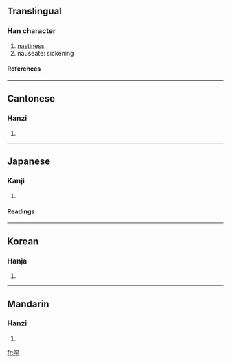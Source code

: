 {{see|恶}}

==Translingual==
===Han character===
{{Han char|rn=30|rad=口|as=12|sn=15|four=6103<sub>1</sub>|canj=口一一心 (RMMP)}}
# [[nastiness]]
# nauseate: sickening
====References====
{{Han ref|kx=0208.050|dkj=04285|dj=0431.020|hdz=10681.050|uh=5641|ud=22081|bh=E4FA|bd=58618}}
----
==Cantonese==
===Hanzi===
{{yue-hanzi|jyut=|y=ok3}}
# {{defn|Cantonese}}
----
==Japanese==
===Kanji===
{{ja-kanji|grade=|rs=口12}}
# {{defn|Japanese}} 
====Readings====
{{ja-readings|on=[[お]] (o), [[う]] (u), [[あく]] (aku)|kun=[[おこる]] (okoru)}}
----
==Korean==
===Hanja===
{{ko-hanja|hangeul=오|rv=o|mr=o}}
# {{defn|Korean}}
----
==Mandarin==
===Hanzi===
{{cmn-hanzi|pin=[[ě]] (e3)|wg=o<sup>3</sup>}}
# {{defn|Mandarin}}

[[fr:噁]]
